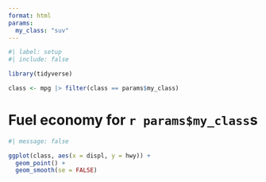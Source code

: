 ```yaml
---
format: html
params:
  my_class: "suv"
---
```


```r
#| label: setup
#| include: false

library(tidyverse)

class <- mpg |> filter(class == params$my_class)
```

# Fuel economy for `r params$my_class`s

```r
#| message: false

ggplot(class, aes(x = displ, y = hwy)) + 
  geom_point() + 
  geom_smooth(se = FALSE)
```
